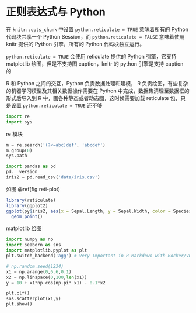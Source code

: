 # 正则表达式与 Python {#regex-python}

::: sidebar
在 `knitr::opts_chunk` 中设置 `python.reticulate = TRUE` 意味着所有的 Python 代码块共享一个 Python Session，而 `python.reticulate = FALSE` 意味着使用 knitr 提供的 Python 引擎，所有的 Python 代码块独立运行。

`python.reticulate = TRUE` 会使用 reticulate 提供的 Python 引擎，它支持 matplotlib 绘图，但是不支持图 caption，knitr 的 python 引擎是支持 caption 的

R 和 Python 之间的交互，Python 负责数据处理和建模， R 负责绘图，有些复杂的机器学习模型及其相关数据操作需要在 Python 中完成，数据集清理至数据框的形式后导入到 R 中，画各种静态或者动态图，这时候需要加载 reticulate 包，只是设置 `python.reticulate = TRUE` 还不够
:::


```python
import re
import sys
```

re 模块

```python
m = re.search('(?<=abc)def', 'abcdef')
m.group(0)
sys.path
```


```python
import pandas as pd
pd.__version__
iris2 = pd.read_csv('data/iris.csv')
```

如图 \@ref(fig:reti-plot) 

```r
library(reticulate)
library(ggplot2)
ggplot(py$iris2, aes(x = Sepal.Length, y = Sepal.Width, color = Species)) +
  geom_point()
```

matplotlib 绘图

```python
import numpy as np
import seaborn as sns
import matplotlib.pyplot as plt
plt.switch_backend('agg') # Very Important in R Markdown with Rocker/VBox

# np.random.seed(1234)
x1 = np.arange(0,6.6,0.1)
x2 = np.linspace(0,100,len(x1))
y = 10 + x1*np.cos(np.pi* x1) - 0.1*x2

plt.clf()
sns.scatterplot(x1,y)
plt.show()
```
